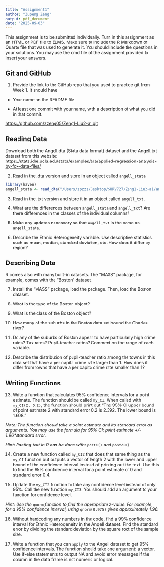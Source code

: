 ```yaml
---
title: "Assignment1"
author: "Zupeng Zeng"
output: pdf_document
date: "2025-09-03"
---
```


This assignment is to be submitted individually. Turn in this assignment as an HTML or PDF file to ELMS. Make sure to include the R Markdown or Quarto file that was used to generate it. You should include the questions in your solutions. You may use the qmd file of the assignment provided to insert your answers.

## Git and GitHub

1)  Provide the link to the GitHub repo that you used to practice git from Week 1. It should have

-   Your name on the README file.

-   At least one commit with your name, with a description of what you did in that commit.

<https://github.com/zzeng05/Zeng1-Liu2-a1.git>

## Reading Data

Download both the Angell.dta (Stata data format) dataset and the Angell.txt dataset from this website: <https://stats.idre.ucla.edu/stata/examples/ara/applied-regression-analysis-by-fox-data-files/>

2)  Read in the .dta version and store in an object called `angell_stata`.

```r
library(haven)
angell_stata <- read_dta("/Users/zpzzz/Desktop/SURV727/Zeng1-Liu2-a1/angell.dta")

```

3)  Read in the .txt version and store it in an object called `angell_txt`.

4)  What are the differences between `angell_stata` and `angell_txt`? Are there differences in the classes of the individual columns?

5)  Make any updates necessary so that `angell_txt` is the same as `angell_stata`.

6)  Describe the Ethnic Heterogeneity variable. Use descriptive statistics such as mean, median, standard deviation, etc. How does it differ by region?

## Describing Data

R comes also with many built-in datasets. The "MASS" package, for example, comes with the "Boston" dataset.

7)  Install the "MASS" package, load the package. Then, load the Boston dataset.

8)  What is the type of the Boston object?

9)  What is the class of the Boston object?

10) How many of the suburbs in the Boston data set bound the Charles river?

11) Do any of the suburbs of Boston appear to have particularly high crime rates? Tax rates? Pupil-teacher ratios? Comment on the range of each variable.

12) Describe the distribution of pupil-teacher ratio among the towns in this data set that have a per capita crime rate larger than 1. How does it differ from towns that have a per capita crime rate smaller than 1?

## Writing Functions

13) Write a function that calculates 95% confidence intervals for a point estimate. The function should be called `my_CI`. When called with `my_CI(2, 0.2)`, the function should print out "The 95% CI upper bound of point estimate 2 with standard error 0.2 is 2.392. The lower bound is 1.608."

*Note: The function should take a point estimate and its standard error as arguments. You may use the formula for 95% CI: point estimate +/- 1.96\*standard error.*

*Hint: Pasting text in R can be done with:* `paste()` *and* `paste0()`

14) Create a new function called `my_CI2` that does that same thing as the `my_CI` function but outputs a vector of length 2 with the lower and upper bound of the confidence interval instead of printing out the text. Use this to find the 95% confidence interval for a point estimate of 0 and standard error 0.4.

15) Update the `my_CI2` function to take any confidence level instead of only 95%. Call the new function `my_CI3`. You should add an argument to your function for confidence level.

*Hint: Use the* `qnorm` *function to find the appropriate z-value. For example, for a 95% confidence interval, using* `qnorm(0.975)` *gives approximately 1.96.*

16) Without hardcoding any numbers in the code, find a 99% confidence interval for Ethnic Heterogeneity in the Angell dataset. Find the standard error by dividing the standard deviation by the square root of the sample size.

17) Write a function that you can `apply` to the Angell dataset to get 95% confidence intervals. The function should take one argument: a vector. Use if-else statements to output NA and avoid error messages if the column in the data frame is not numeric or logical.
